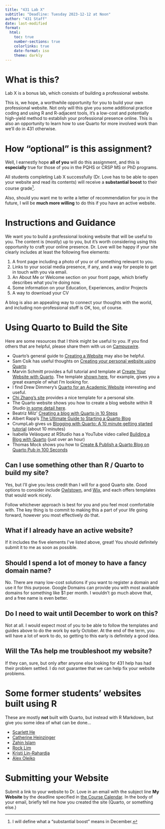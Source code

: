 ```yaml
---
title: "431 Lab X"
subtitle: "Deadline: Tuesday 2023-12-12 at Noon"
author: "431 Staff"
date: last-modified
format: 
  html:
    toc: true
    number-sections: true
    colorlinks: true
    date-format: iso
    theme: darkly
---
```


# What is this?

Lab X is a bonus lab, which consists of building a professional website.

This is, we hope, a worthwhile opportunity for you to build your own professional website. Not only will this give you some additional practice coding and using R and R-adjacent tools, it’s a low-cost and potentially high-yield method to establish your professional presence online. This is also an opportunity to learn how to use Quarto for more involved work than we'll do in 431 otherwise.

# How "optional" is this assignment?

Well, I earnestly hope **all of you** will do this assignment, and this is **especially** true for those of you in the PQHS or CRSP MS or PhD programs.

All students completing Lab X successfully (Dr. Love has to be able to open your website and read its contents) will receive a **substantial boost** to their course grade^[I will define what a "substantial boost" means in December.]. 

Also, should you want me to write a letter of recommendation for you in the future, I will be **much more willing** to do this if you have an active website.

# Instructions and Guidance

We want you to build a professional looking website that will be useful to you. The content is (mostly) up to you, but it’s worth considering using this opportunity to craft your online presence. Dr. Love will be happy if your site clearly includes at least the following five elements:

1. A front page including a photo of you or of something relevant to you.
2. Links to your social media presence, if any, and a way for people to get in touch with you via email.
3. An About Me or Welcome section on your front page, which briefly describes what you're doing now.
4. Some information on your Education, Experiences, and/or Projects
5. A way to download your CV

A blog is also an appealing way to connect your thoughts with the world, and including non-professional stuff is OK, too, of course.

# Using Quarto to Build the Site

Here are some resources that I think might be useful to you. If you find others that are helpful, please share them with us on [Campuswire](https://thomaselove.github.io/431-2023/campuswire.html).

- Quarto's general guide to [Creating a Website](https://quarto.org/docs/websites/) may also be helpful.
- Sam Csik has useful thoughts on [Creating your personal website using Quarto](https://ucsb-meds.github.io/creating-quarto-websites/)
- Marvin Schmitt provides a full tutorial and template at [Create Your Website with Quarto](https://www.marvinschmitt.com/blog/website-tutorial-quarto/). The template [shown here](https://marvinschmitt.github.io/quarto-website-template/), for example, gives you a great example of what I'm looking for.
- I find Drew Dimmery's [Quarto for an Academic Website](https://ddimmery.com/posts/quarto-website/) interesting and useful.
- [Chi Zhang's site](https://andreaczhang.github.io/qtwAcademic/articles/template_personal.html) provides a nice template for a personal site.
- The Quarto website shows you how to create a blog website within R Studio [in some detail here](https://quarto.org/docs/websites/website-blog.html).
- Beatriz Milz' [Creating a blog with Quarto in 10 Steps](https://beamilz.com/posts/2022-06-05-creating-a-blog-with-quarto/en/)
- Albert Rapp's [The Ultimate Guide to Starting a Quarto Blog](https://albert-rapp.de/posts/13_quarto_blog_writing_guide/13_quarto_blog_writing_guide.html)
- CrumpLab gives us [Blogging with Quarto: A 10 minute getting started tutorial](https://www.youtube.com/watch?v=YoKjBcuUP0s) (about 10 minutes)
- Isabella Velásquez at RStudio has a YouTube video called [Building a Blog with Quarto](https://www.youtube.com/watch?v=CVcvXfRyfE0) (just over an hour)
- Thomas Mock shows you how to [Create & Publish a Quarto Blog on Quarto Pub in 100 Seconds](https://www.youtube.com/watch?v=t8qtcDyCRFA)

## Can I use something other than R / Quarto to build my site?

Yes, but I'll give you less credit than I will for a good Quarto site. Good options to consider include [Owlstown](https://www.owlstown.com/), and [Wix](https://www.wix.com/), and each offers templates that would work nicely. 

Follow whichever approach is best for you and you feel most comfortable with. The key thing is to commit to making this a part of your life going forward, however you most effectively do that.

## What if I already have an active website?

If it includes the five elements I've listed above, great! You should definitely submit it to me as soon as possible.

## Should I spend a lot of money to have a fancy domain name?

No. There are many low-cost solutions if you want to register a domain and use it for this purpose. Google Domains can provide you with most available domains for something like $1 per month. I wouldn't go much above that, and a free name is even better.

## Do I need to wait until December to work on this?

Not at all. I would expect most of you to be able to follow the templates and guides above to do the work by early October. At the end of the term, you will have a lot of work to do, so getting to this early is definitely a good idea.

## Will the TAs help me troubleshoot my website?

If they can, sure, but only after anyone else looking for 431 help has had their problem settled. I do not guarantee that we can help fix your website problems.

# Some former students' websites built using R

These are mostly **not** built with Quarto, but instead with R Markdown, but give you some idea of what can be done...

- [Scarlett He](https://hsj957site.netlify.app/)
- [Catherine Heinzinger](https://drheinzinger.com/)
- [Zahin Islam](https://zahin-islam.netlify.app/)
- [Rock Lim](https://rocklim.netlify.app/)
- [Kristi Lin-Rahardja](https://kristilinr.netlify.app/)
- [Alex Olejko](https://alexolejko.netlify.app/)

# Submitting your Website

Submit a link to your website to Dr. Love in an email with the subject line **My Website** by the deadline specified in [the Course Calendar](https://thomaselove.github.io/431-2023/calendar.html). In the body of your email, briefly tell me how you created the site (Quarto, or something else.)



